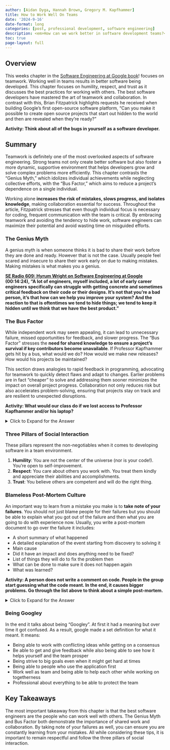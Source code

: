 ```yaml
---
author: [Aidan Dyga, Hannah Brown, Gregory M. Kapfhammer]
title: How to Work Well On Teams
date: '2024-9-16'
date-format: long
categories: [post, professional development, software engineering]
description: <em>How can we work better in software development teams?</em>
toc: true
page-layout: full
---
```


## Overview

This weeks chapter in the [Software Engineering at Google book](https://abseil.io/resources/swe-book)! focuses on teamwork. Working well in teams results in better software being developed. This chapter focuses on humility, respect, and trust as it discusses the best practices for working with others. The best software developers have mastered the art of teamwork and collaboration. In contrast with this, Brian Fitzpatrick highlights requests he received when building Google’s first open-source software platform, “Can you make it possible to create open source projects that start out hidden to the world and then are revealed when they’re ready?"

**Activity: Think about all of the bugs in yourself as a software developer.**

## Summary

Teamwork is definitely one of the most overlooked aspects of software engineering. Strong teams not only create better software but also foster a more dynamic, supportive environment that helps developers grow and solve complex problems more efficiently. This chapter contrasts the "Genius Myth," which idolizes individual achievements while neglecting collective efforts, with the "Bus Factor," which aims to reduce a project's dependence on a single individual. 

Working alone **increases the risk of mistakes, slows progress, and isolates knowledge**, making collaboration essential for success. Throughout the article, Fitzpatrick stresses that even though individual focus is necessary for coding, frequent communication with the team is critical. By embracing teamwork and avoiding the tendency to hide work, software engineers can maximize their potential and avoid wasting time on misguided efforts.

### The Genius Myth

A genius myth is when someone thinks it is bad to share their work before they are done and ready. However that is not the case. Usually people feel scared and insecure to share their work early on due to making mistakes. Making mistakes is what makes you a genius.

**[SE Radio 609: Hyrum Wright on Software Engineering at Google](https://se-radio.net/2024/03/se-radio-609-hyrum-wright-on-software-engineering-at-google/) (00:14:24), “A lot of engineers, myself included, a lot of early career engineers specifically can struggle with getting concrete and sometimes critical feedback on their code or their designs. It’s not that you’re a bad person, it’s that how can we help you improve your system? And the reaction to that is oftentimes we tend to hide things; we tend to keep it hidden until we think that we have the best product.”**

### The Bus Factor

While independent work may seem appealing, it can lead to unnecessary failure, missed opportunities for feedback, and slower progress. The "Bus Factor” stresses the **need for shared knowledge to ensure a project’s survival if key contributors become unavailable**. If Professor Kapfhammer gets hit by a bus, what would we do? How would we make new releases? How would his projects be maintained?

This section draws analogies to rapid feedback in programming, advocating for teamwork to quickly detect flaws and adapt to changes. Earlier problems are in fact “cheaper” to solve and addressing them sooner minimizes the impact on overall project progress. Collaboration not only reduces risk but also accelerates problem-solving, ensuring that projects stay on track and are resilient to unexpected disruptions.

**Activity: What would our class do if we lost access to Professor Kapfhammer and/or his laptop?**

<details> <summary>Click to Expand for the Answer</summary>
If we lost access to Professor Kapfhammer's laptop we would not be able to push our work since we need his login to PyPI. This stresses the "Bus Factor" where it would be better to have another place to push to. However, if you can push from any computer, then people might start pushing when we are not ready to actually deploy.
</details>

### Three Pillars of Social Interaction

These pillars represent the non-negotiables when it comes to developing software in a team environment.

1. **Humility**: You are not the center of the universe (nor is your code!). You’re open to self-improvement.
2. **Respect**: You care about others you work with.  You treat them kindly and appreciate their abilities and accomplishments.
3. **Trust**: You believe others are competent and will do the right thing.

### Blameless Post-Mortem Culture

An important way to learn from a mistake you make is to **take note of your failures**. You should not just blame people for their failures but you should be able to explain what you got out of the failure and then what you are going to do with experience now. Usually, you write a post-mortem document to go over the failure it includes:

* A short summary of what happened
* A detailed explanation of the event starting from discovery to solving it
* Main cause 
* Did it have an impact and does anything need to be fixed?
* List of things they will do to fix the problem then
* What can be done to make sure it does not happen again
* What was learned?

**Activity: A person does not write a comment on code. People in the group start guessing what the code meant. In the end, it causes bigger problems. Go through the list above to think about a simple post-mortem.**

<details> <summary>Click to Expand for the Answer</summary>
First you would explain that the there was code with no comment. Also state that people started just taking guesses on the what it meant. Then you would state what got you to discover it which was it was causing bigger problems and to solve it figure out what the code really means and put a comment. Next you would do damage control and figure out what problem came from this. Then to not have this happen again make sure each person writes code comments for their code and that other people can explain it. In the end you learn that writing code comments is very important so there does not become bigger problems. It is also important to not point fingers and say that person has to fix it. You need to work as a group to fix it and make sure it does not happen again.
</details>

### Being Googley

In the end it talks about being “Googley”. At first it had a meaning but over time it got confused. As a result, google made a set definition for what it meant. It means:

* Being able to work with conflicting ideas while getting on a consensus
* Be able to get and give feedback while also being able to see how it helps yourself and the team prosper
* Being strive to big goals even when it might get hard at times
* Being able to people who use the application first
* Work well as  team and being able to help each other while working on togetherness
* Professional about everything to be able to protect the team

## Key Takeaways

The most important takeaway from this chapter is that the best software engineers are the people who can work well with others. The Genius Myth and Bus Factor both demonstrate the importance of shared work and collaboration. By taking note of your failures as well, you can ensure you are constantly learning from your mistakes. All while considering these tips, it is important to remain respectful and follow the three pillars of social interaction. 
